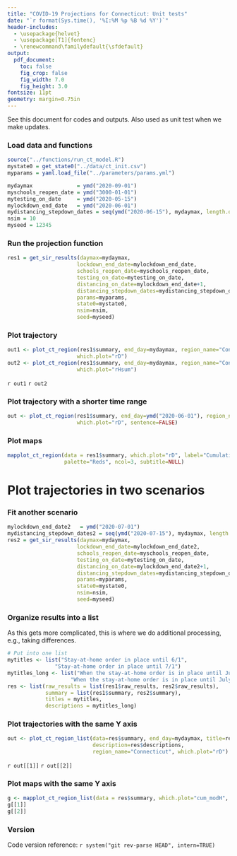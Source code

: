 ```yaml
---
title: "COVID-19 Projections for Connecticut: Unit tests"
date: "`r format(Sys.time(), '%I:%M %p %B %d %Y')`"
header-includes:
  - \usepackage{helvet}
  - \usepackage[T1]{fontenc}
  - \renewcommand\familydefault{\sfdefault} 
output:
  pdf_document:
    toc: false
    fig_crop: false
    fig_width: 7.0
    fig_height: 3.0
fontsize: 11pt
geometry: margin=0.75in
---
```


See this document for codes and outputs. Also used as unit test when we make updates. 


### Load data and functions

```r
source("../functions/run_ct_model.R")
mystate0 = get_state0("../data/ct_init.csv")
myparams = yaml.load_file("../parameters/params.yml")  

mydaymax              = ymd("2020-09-01") 
myschools_reopen_date = ymd("3000-01-01")
mytesting_on_date     = ymd("2020-05-15")
mylockdown_end_date   = ymd("2020-06-01") 
mydistancing_stepdown_dates = seq(ymd("2020-06-15"), mydaymax, length.out=10)
nsim = 10
myseed = 12345
```

### Run the projection function

```r
res1 = get_sir_results(daymax=mydaymax,
                      lockdown_end_date=mylockdown_end_date,
                      schools_reopen_date=myschools_reopen_date,
                      testing_on_date=mytesting_on_date,
                      distancing_on_date=mylockdown_end_date+1,
                      distancing_stepdown_dates=mydistancing_stepdown_dates,
                      params=myparams,
                      state0=mystate0,
                      nsim=nsim,
                      seed=myseed)
```

### Plot trajectory
```r
out1 <- plot_ct_region(res1$summary, end_day=mydaymax, region_name="Connecticut", 
					  which.plot="rD")
out2 <- plot_ct_region(res1$summary, end_day=mydaymax, region_name="Connecticut", 
					  which.plot="rHsum")
```

`r out1`
`r out2`


### Plot trajectory with a shorter time range
```r
out <- plot_ct_region(res1$summary, end_day=ymd("2020-06-01"), region_name="New Haven",
					  which.plot="rD", sentence=FALSE)
```


### Plot maps
```r
mapplot_ct_region(data = res1$summary, which.plot="rD", label="Cumulative\nDeaths",
			      palette="Reds", ncol=3, subtitle=NULL)
```

\clearpage
# Plot trajectories in two scenarios

### Fit another scenario

```r
mylockdown_end_date2   = ymd("2020-07-01") 
mydistancing_stepdown_dates2 = seq(ymd("2020-07-15"), mydaymax, length.out=10)
res2 = get_sir_results(daymax=mydaymax,
                      lockdown_end_date=mylockdown_end_date2,
                      schools_reopen_date=myschools_reopen_date,
                      testing_on_date=mytesting_on_date,
                      distancing_on_date=mylockdown_end_date2+1,
                      distancing_stepdown_dates=mydistancing_stepdown_dates2,
                      params=myparams,
                      state0=mystate0,
                      nsim=nsim,
                      seed=myseed)
```

### Organize results into a list

As this gets more complicated, this is where we do additional processing, e.g., taking differences.

```r
# Put into one list
mytitles <- list("Stay-at-home order in place until 6/1", 
               "Stay-at-home order in place until 7/1")
mytitles_long <- list("When the stay-at-home order is in place until June 01", 
                    "When the stay-at-home order is in place until July 01")
res <- list(raw_results = list(res1$raw_results, res2$raw_results), 
            summary = list(res1$summary, res2$summary), 
            titles = mytitles,
            descriptions = mytitles_long)
```

### Plot trajectories with the same Y axis
```r
out <- plot_ct_region_list(data=res$summary, end_day=mydaymax, title=res$titles,
						   description=res$descriptions, 
						   region_name="Connecticut", which.plot="rD")
```
`r out[[1]]`
`r out[[2]]`

### Plot maps with the same Y axis
```r
g <- mapplot_ct_region_list(data = res$summary, which.plot="cum_modH",  label="Cumulative\nHospitalizations", palette="Blues", ncol=3, subtitle=res$titles)
g[[1]]
g[[2]]
```


### Version 
Code version reference: `r system("git rev-parse HEAD", intern=TRUE)`






